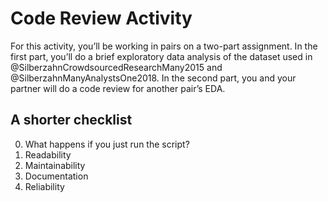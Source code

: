 # Code Review Activity #

For this activity, you'll be working in pairs on a two-part assignment.  In the first part, you'll do a brief exploratory data analysis of the dataset used in
@SilberzahnCrowdsourcedResearchMany2015 and @SilberzahnManyAnalystsOne2018.  In the second part, you and your partner will do a code review for another pair's EDA.  

## A shorter checklist ##

0. What happens if you just run the script?
1. Readability
2. Maintainability
3. Documentation
4. Reliability

